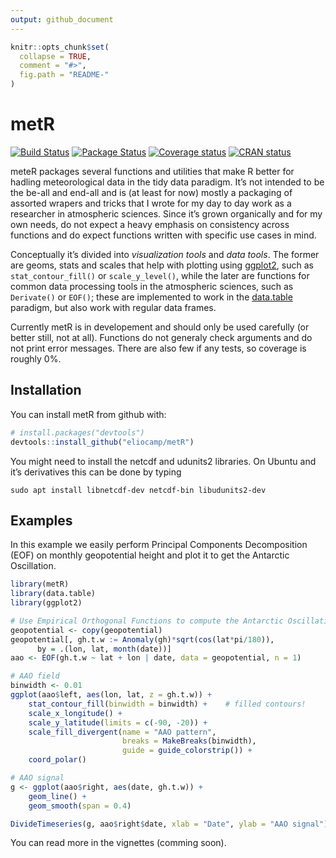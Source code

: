 ```yaml
---
output: github_document
---
```


<!-- README.md is generated from README.Rmd. Please edit that file -->

```r
knitr::opts_chunk$set(
  collapse = TRUE,
  comment = "#>",
  fig.path = "README-"
)
```

# metR

[![Build Status](https://travis-ci.org/eliocamp/metR.svg?branch=master)](https://travis-ci.org/eliocamp/metR)
[![Package Status](https://img.shields.io/badge/lifecycle-experimental-orange.svg)](https://www.tidyverse.org/lifecycle/#experimental)
[![Coverage status](https://codecov.io/gh/eliocamp/metR/branch/master/graph/badge.svg)](https://codecov.io/github/eliocamp/metR/?branch=master)
[![CRAN status](http://www.r-pkg.org/badges/version/metR)](https://cran.r-project.org/package=metR)


meteR packages several functions and utilities that make R better for hadling meteorological data in the tidy data paradigm. It's not intended to be the be-all and end-all and is (at least for now) mostly a packaging of assorted wrapers and tricks that I wrote for my day to day work as a researcher in atmospheric sciences. Since it's grown organically and for my own needs, do not expect a heavy emphasis on consistency across functions and do expect functions written with specific use cases in mind.  

Conceptually it's divided into *visualization tools* and *data tools*. The former are geoms, stats and scales that help with plotting using [ggplot2](http://ggplot2.tidyverse.org/index.html), such as `stat_contour_fill()` or `scale_y_level()`, while the later are functions for common data processing tools in the atmospheric sciences, such as `Derivate()` or `EOF()`; these are implemented to work in the [data.table](https://github.com/Rdatatable/data.table/wiki) paradigm, but also work with regular data frames. 

Currently metR is in developement and should only be used carefully (or better still, not at all). Functions do not generaly check arguments and do not print error messages. There are also few if any tests, so coverage is roughly 0%. 


## Installation

You can install metR from github with:

```r
# install.packages("devtools")
devtools::install_github("eliocamp/metR")
```

You might need to install the netcdf and udunits2 libraries. On Ubuntu and it's derivatives this can be done by typing 

```
sudo apt install libnetcdf-dev netcdf-bin libudunits2-dev
```

## Examples

In this example we easily perform Principal Components Decomposition (EOF) on monthly geopotential height and plot it to get the Antarctic Oscillation. 

```r
library(metR)
library(data.table)
library(ggplot2)

# Use Empirical Orthogonal Functions to compute the Antarctic Oscillation
geopotential <- copy(geopotential)
geopotential[, gh.t.w := Anomaly(gh)*sqrt(cos(lat*pi/180)),
      by = .(lon, lat, month(date))]
aao <- EOF(gh.t.w ~ lat + lon | date, data = geopotential, n = 1)

# AAO field
binwidth <- 0.01
ggplot(aao$left, aes(lon, lat, z = gh.t.w)) +
    stat_contour_fill(binwidth = binwidth) +    # filled contours!
    scale_x_longitude() +
    scale_y_latitude(limits = c(-90, -20)) +
    scale_fill_divergent(name = "AAO pattern", 
                         breaks = MakeBreaks(binwidth),
                         guide = guide_colorstrip()) +
    coord_polar()
```

```r
# AAO signal
g <- ggplot(aao$right, aes(date, gh.t.w)) +
    geom_line() +
    geom_smooth(span = 0.4)

DivideTimeseries(g, aao$right$date, xlab = "Date", ylab = "AAO signal")
```

You can read more in the vignettes (comming soon).
